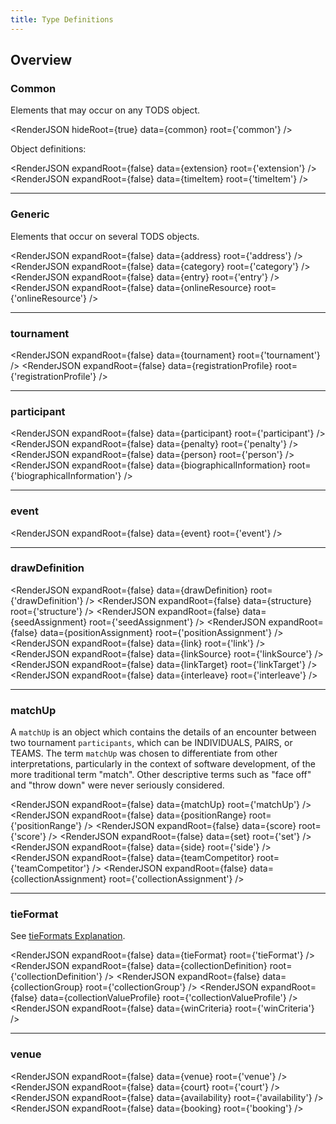 ```yaml
---
title: Type Definitions
---
```




## Overview

### Common

Elements that may occur on any TODS object.

<RenderJSON hideRoot={true} data={common} root={'common'} />

Object definitions:

<RenderJSON expandRoot={false} data={extension} root={'extension'} />
<RenderJSON expandRoot={false} data={timeItem} root={'timeItem'} />

---

### Generic

Elements that occur on several TODS objects.

<RenderJSON expandRoot={false} data={address} root={'address'} />
<RenderJSON expandRoot={false} data={category} root={'category'} />
<RenderJSON expandRoot={false} data={entry} root={'entry'} />
<RenderJSON expandRoot={false} data={onlineResource} root={'onlineResource'} />

---

### tournament

<RenderJSON expandRoot={false} data={tournament} root={'tournament'} />
<RenderJSON
  expandRoot={false}
  data={registrationProfile}
  root={'registrationProfile'}
/>

---

### participant

<RenderJSON expandRoot={false} data={participant} root={'participant'} />
<RenderJSON expandRoot={false} data={penalty} root={'penalty'} />
<RenderJSON expandRoot={false} data={person} root={'person'} />
<RenderJSON
  expandRoot={false}
  data={biographicalInformation}
  root={'biographicalInformation'}
/>

---

### event

<RenderJSON expandRoot={false} data={event} root={'event'} />

---

### drawDefinition

<RenderJSON expandRoot={false} data={drawDefinition} root={'drawDefinition'} />
<RenderJSON expandRoot={false} data={structure} root={'structure'} />
<RenderJSON expandRoot={false} data={seedAssignment} root={'seedAssignment'} />
<RenderJSON
  expandRoot={false}
  data={positionAssignment}
  root={'positionAssignment'}
/>
<RenderJSON expandRoot={false} data={link} root={'link'} />
<RenderJSON expandRoot={false} data={linkSource} root={'linkSource'} />
<RenderJSON expandRoot={false} data={linkTarget} root={'linkTarget'} />
<RenderJSON expandRoot={false} data={interleave} root={'interleave'} />

---

### matchUp

A `matchUp` is an object which contains the details of an encounter between two tournament `participants`, which can be INDIVIDUALS, PAIRS, or TEAMS.
The term `matchUp` was chosen to differentiate from other interpretations, particularly in the context of software development,
of the more traditional term "match". Other descriptive terms such as "face off" and "throw down" were never seriously considered.

<RenderJSON expandRoot={false} data={matchUp} root={'matchUp'} />
<RenderJSON expandRoot={false} data={positionRange} root={'positionRange'} />
<RenderJSON expandRoot={false} data={score} root={'score'} />
<RenderJSON expandRoot={false} data={set} root={'set'} />
<RenderJSON expandRoot={false} data={side} root={'side'} />
<RenderJSON expandRoot={false} data={teamCompetitor} root={'teamCompetitor'} />
<RenderJSON
  expandRoot={false}
  data={collectionAssignment}
  root={'collectionAssignment'}
/>

---

### tieFormat

See [tieFormats Explanation](../concepts/tieFormat).

<RenderJSON expandRoot={false} data={tieFormat} root={'tieFormat'} />
<RenderJSON
  expandRoot={false}
  data={collectionDefinition}
  root={'collectionDefinition'}
/>
<RenderJSON
  expandRoot={false}
  data={collectionGroup}
  root={'collectionGroup'}
/>
<RenderJSON
  expandRoot={false}
  data={collectionValueProfile}
  root={'collectionValueProfile'}
/>
<RenderJSON expandRoot={false} data={winCriteria} root={'winCriteria'} />

---

### venue

<RenderJSON expandRoot={false} data={venue} root={'venue'} />
<RenderJSON expandRoot={false} data={court} root={'court'} />
<RenderJSON expandRoot={false} data={availability} root={'availability'} />
<RenderJSON expandRoot={false} data={booking} root={'booking'} />
